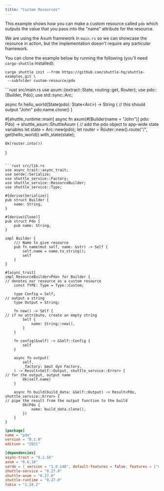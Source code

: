 ```yaml
---
title: "Custom Resources"
---
```


This example shows how you can make a custom resource called `pdo` which outputs the value that you pass into the "name" attribute for the resource. 

We are using the Axum framework in `main.rs` so we can showcase the resource in action, but the implementation doesn't require any particular framework.  

You can clone the example below by running the following (you'll need `cargo-shuttle` installed):
```bash:
cargo shuttle init --from https://github.com/shuttle-hq/shuttle-examples.git \
 --subfolder custom-resource/pdo
```

<CodeGroup>
```rust src/main.rs
use axum::{extract::State, routing::get, Router};
use pdo::{Builder, Pdo};
use std::sync::Arc;

async fn hello_world(State(pdo): State<Arc<Pdo>>) -> String {
// this should output "John"
    pdo.name.clone()
}

#[shuttle_runtime::main]
async fn axum(#[Builder(name = "John")] pdo: Pdo) -> shuttle_axum::ShuttleAxum {
// add the pdo object to app-wide state variables
    let state = Arc::new(pdo);
    let router = Router::new().route("/", get(hello_world)).with_state(state);

    Ok(router.into())
}
```

```rust src/lib.rs
use async_trait::async_trait;
use serde::Serialize;
use shuttle_service::Factory;
use shuttle_service::ResourceBuilder;
use shuttle_service::Type;

#[derive(Serialize)]
pub struct Builder {
    name: String,
}

#[derive(Clone)]
pub struct Pdo {
    pub name: String,
}

impl Builder {
    /// Name to give resource
    pub fn name(mut self, name: &str) -> Self {
        self.name = name.to_string();
        self
    }
}

#[async_trait]
impl ResourceBuilder<Pdo> for Builder {
// denotes our resource as a custom resource
    const TYPE: Type = Type::Custom;

    type Config = Self;
// output a string
    type Output = String;

    fn new() -> Self {
// if no attribute, create an empty string
        Self {
            name: String::new(),
        }
    }

    fn config(&self) -> &Self::Config {
        self
    }

    async fn output(
        self,
        _factory: &mut dyn Factory,
    ) -> Result<Self::Output, shuttle_service::Error> {
// for the output, output name
        Ok(self.name)
    }

    async fn build(build_data: &Self::Output) -> Result<Pdo, shuttle_service::Error> {
// pipe the result from the output function to the build
        Ok(Pdo {
            name: build_data.clone(),
        })
    }
}
```

```toml Cargo.toml
[package]
name = "pdo"
version = "0.1.0"
edition = "2021"

[dependencies]
async-trait = "0.1.56"
axum = "0.6.18"
serde = { version = "1.0.148", default-features = false, features = ["derive"] }
shuttle-service = "0.27.0"
shuttle-axum = "0.27.0"
shuttle-runtime = "0.27.0"
tokio = "1.28.2"
```
</CodeGroup>

